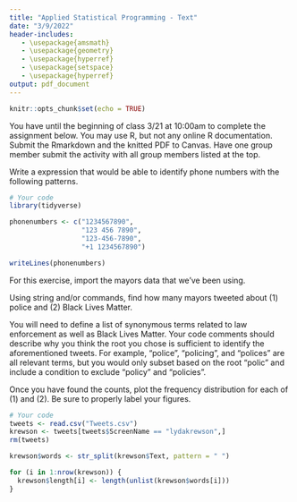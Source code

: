 ```yaml
---
title: "Applied Statistical Programming - Text"
date: "3/9/2022"
header-includes:
   - \usepackage{amsmath}
   - \usepackage{geometry}
   - \usepackage{hyperref}
   - \usepackage{setspace}
   - \usepackage{hyperref}
output: pdf_document
---
```


```r
knitr::opts_chunk$set(echo = TRUE)
```

\textbf{Write R code to answer the following questions. Write the code, and then show what the computer returns when that code is run. Thoroughly comment your solutions.}

You have until the beginning of class 3/21 at 10:00am to complete the assignment below. You may use R, but not any online R documentation. Submit the Rmarkdown and the knitted PDF to Canvas. Have one group member submit the activity with all group members listed at the top.


\section*{\texttt{regex} practice}

Write a \texttt{regex} expression that would be able to identify phone numbers with the following patterns. 
\begin{itemize}
   \item 1234567890
   \item 123 456 7890
   \item 123-456-7890
   \item +1 1234567890
\end{itemize}

```r
# Your code
library(tidyverse)

phonenumbers <- c("1234567890",
                  "123 456 7890",
                  "123-456-7890",
                  "+1 1234567890")

writeLines(phonenumbers)
```

\section*{Text-as-Data}

For this exercise, import the mayors data that we've been using.
\begin{itemize}
   \item \small{\url{https://raw.githubusercontent.com/jmontgomery/jmontgomery.github.io/master/PDS/Datasets/Mayors.csv}}
\end{itemize}
Using string and/or \texttt{regex} commands, find how many mayors tweeted about (1) police and (2) Black Lives Matter.

You will need to define a list of synonymous terms related to law enforcement as well as Black Lives Matter. Your code comments should describe why you think the root you chose is sufficient to identify the aforementioned tweets. For example, "police", "policing", and "polices" are all relevant terms, but you would only subset based on the root "polic" and include a condition to exclude "policy" and "policies".

Once you have found the counts, plot the frequency distribution for each of (1) and (2). Be sure to properly label your figures.


```r
# Your code
tweets <- read.csv("Tweets.csv")
krewson <- tweets[tweets$ScreenName == "lydakrewson",]
rm(tweets)

krewson$words <- str_split(krewson$Text, pattern = " ")

for (i in 1:nrow(krewson)) {
  krewson$length[i] <- length(unlist(krewson$words[i]))
}

```